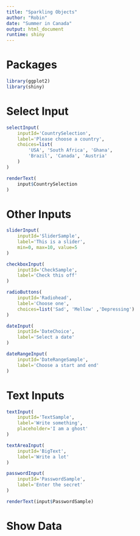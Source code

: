 ```yaml
---
title: "Sparkling Objects"
author: "Robin"
date: "Summer in Canada"
output: html_document
runtime: shiny
---
```


# Packages

```r
library(ggplot2)
library(shiny)
```

# Select Input

```r
selectInput(
    inputId='CountrySelection',
    label='Please choose a country',
    choices=list(
        'USA', 'South Africa', 'Ghana', 
        'Brazil', 'Canada', 'Austria'
    )
)
```

```r
renderText(
    input$CountrySelection
)
```

# Other Inputs

```r
sliderInput(
    inputId='SliderSample',
    label='This is a slider',
    min=0, max=10, value=5
)

checkboxInput(
    inputId='CheckSample',
    label='Check this off'
)

radioButtons(
    inputId='Radiohead',
    label='Choose one',
    choices=list('Sad', 'Mellow' ,'Depressing')
)

dateInput(
    inputId='DateChoice',
    label='Select a date'
)

dateRangeInput(
    inputId='DateRangeSample',
    label='Choose a start and end'
)
```

# Text Inputs

```r
textInput(
    inputId='TextSample',
    label='Write something',
    placeholder='I am a ghost'
)

textAreaInput(
    inputId='BigText',
    label='Write a lot'
)

passwordInput(
    inputId='PasswordSample',
    label='Enter the secret'
)

renderText(input$PasswordSample)
```

# Show Data

```r

```

